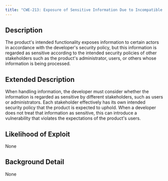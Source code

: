 ```yaml
---
title: "CWE-213: Exposure of Sensitive Information Due to Incompatible Policies"
---
```


## Description
The product's intended functionality exposes information to certain actors in accordance with the developer's security policy, but this information is regarded as sensitive according to the intended security policies of other stakeholders such as the product's administrator, users, or others whose information is being processed.

## Extended Description

When handling information, the developer must consider whether the information is regarded as sensitive by different stakeholders, such as users or administrators.  Each stakeholder effectively has its own intended security policy that the product is expected to uphold.  When a developer does not treat that information as sensitive, this can introduce a vulnerability that violates the expectations of the product's users.


## Likelihood of Exploit
None

## Background Detail
None
        